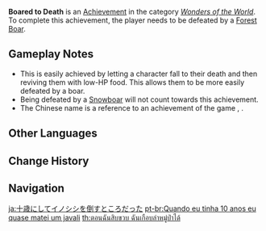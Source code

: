 {{Achievement Infobox
|title        = 
|id           = 81019
|order id     = 1019
|category     = Wonders of the World
|description  = Be defeated by a wild [[Forest Boar|boar]].
|requirements = 
|primogems    = 5
|tracking     = 
|hidden       = 1
|topic        = Forest Boar;Fallen Characters
|type         = Exploration
}}
'''Boared to Death''' is an [[Achievement]] in the category ''[[Wonders of the World]]''. To complete this achievement, the player needs to be defeated by a [[Forest Boar]].

==Gameplay Notes==
*This is easily achieved by letting a character fall to their death and then reviving them with low-HP food. This allows them to be more easily defeated by a boar.
*Being defeated by a [[Snowboar]] will not count towards this achievement.
* The Chinese name {{Lang|"Almost beat a boar at ten years old"|zh=十岁差点打倒野猪}} is a reference to an achievement of the game ''{{w|Mabinogi}}'', {{Lang|"Who Almost Slew a Bear at 10"|zh=十岁差点打倒熊}}.
<!--
==Trivia==

==Video Guides==
{{EVT
|video1   = 
|caption1 = 
}}
-->

==Other Languages==
{{Other Languages
|en      = Boared to Death
|zhs     = 十岁差点打倒野猪
|zhs_rm  = Shísuì Chādiǎn Dǎdǎo Yězhū
|zht     = 十歲差點打倒野豬
|zht_rm  = Shísuì Chādiǎn Dǎdǎo Yězhū
|zh_tl   = Almost Beat a Boar at Ten Years Old
|ja      = 十歳にしてイノシシを倒すところだった
|ja_rm   = Jussai ni Shite Inoshishi wo Taosu Tokoro Datta
|ja_tl   = Almost Defeated a Boar at Ten Years Old
|ko      = 10살 때 멧돼지를 잡을뻔했지
|ko_rm   = Yeolsal Ttae Metdwaejireul Jabeulppeonhaetjji
|ko_tl   = Almost Caught a Wild Boar at Ten Years Old
|es      = A los diez, casi derroto un jabalí salvaje
|es_tl   = At 10, I almost defeated a wild boar
|fr      = Attention, sanglier !
|fr_tl   = Look Out, a Boar!
|ru      = В десять лет я почти одолел дикого кабана
|ru_tl   = At Ten Years Old I Almost Defeated a Wild Boar
|th      = ตอนฉันสิบขวบ ฉันเกือบล่าหมู่ป่าได้
|th_rm   = 
|th_tl   = 
|vi      = 10 tuổi đã suýt chút nữa đánh bại heo rừng
|vi_tl   = 
|de      = Mit 10 hab ich fast ein Wildschwein umgebracht
|de_tl   = I Almost Killed A Boar When I Was 10
|id      = Aku Hampir Mengalahkan Seekor Wild Boar Saat Berumur Sepuluh Tahun
|id_tl   = I Almost Beat A Wild Boar When I Was Ten Years Old
|pt      = Quando eu tinha 10 anos eu quase matei um javali
|pt_tl   = 
|tr      = Yaban Domuzu Kurbanı
|tr_tl   = 
|it      = Avevo quasi sconfitto un cinghiale
|it_tl   = 
}}

==Change History==
{{Change History|1.0}}
<!--
==References==
{{Reflist}}
-->
==Navigation==
{{Achievement Navbox|Wonders of the World|Exploration}}

[[ja:十歳にしてイノシシを倒すところだった]]
[[pt-br:Quando eu tinha 10 anos eu quase matei um javali]]
[[th:ตอนฉันสิบขวบ ฉันเกือบล่าหมู่ป่าได้]]